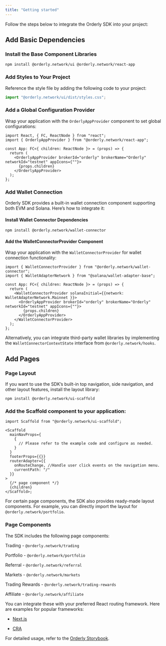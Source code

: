 ```yaml
---
title: "Getting started"
---
```


Follow the steps below to integrate the Orderly SDK into your project:

## Add Basic Dependencies

### Install the Base Component Libraries

```
npm install @orderly.network/ui @orderly.network/react-app
```

### Add Styles to Your Project

Reference the style file by adding the following code to your project:

```ts
import "@orderly.network/ui/dist/styles.css";
```

### Add a Global Configuration Provider

Wrap your application with the `OrderlyAppProvider` component to set global configurations:

```tsx
import React, { FC, ReactNode } from "react";
import { OrderlyAppProvider } from "@orderly.network/react-app";

const App: FC<{ children: ReactNode }> = (props) => {
  return (
    <OrderlyAppProvider brokerId="orderly" brokerName="Orderly" networkId="testnet" appIcons={""}>
      {props.children}
    </OrderlyAppProvider>
  );
};
```

### Add Wallet Connection

Orderly SDK provides a built-in wallet connection component supporting both EVM and Solana. Here’s how to integrate it:

#### Install Wallet Connector Dependencies

```
npm install @orderly.network/wallet-connector
```

#### Add the WalletConnectorProvider Component

Wrap your application with the `WalletConnectorProvider` for wallet connection functionality:

```tsx
import { WalletConnectorProvider } from "@orderly.network/wallet-connector";
import { WalletAdapterNetwork } from "@solana/wallet-adapter-base";

const App: FC<{ children: ReactNode }> = (props) => {
  return (
    <WalletConnectorProvider solanaInitial={{network: WalletAdapterNetwork.Mainnet }}>
      <OrderlyAppProvider brokerId="orderly" brokerName="Orderly" networkId="testnet" appIcons={""}>
        {props.children}
      </OrderlyAppProvider>
    </WalletConnectorProvider>
  );
};
```

Alternatively, you can integrate third-party wallet libraries by implementing the `WalletConnectorContextState`
interface from `@orderly.network/hooks`.

## Add Pages

### Page Layout

If you want to use the SDK’s built-in top navigation, side navigation, and other layout features, install the layout library:

```
npm install @orderly.network/ui-scaffold
```

### Add the Scaffold component to your application:

```tsx
import Scaffold from "@orderly.network/ui-scaffold";

<Scaffold
  mainNavProps={
    {
      // Please refer to the example code and configure as needed.
    }
  }
  footerProps={{}}
  routerAdapter={{
    onRouteChange, //Handle user click events on the navigation menu.
    currentPath: "/"
  }}
>
  {/* page component */}
  {children}
</Scaffold>;
```

For certain page components, the SDK also provides ready-made layout components. For example, you can directly import the layout for `@orderly.network/portfolio`.

### Page Components

The SDK includes the following page components:

Trading - `@orderly.network/trading`

Portfolio - `@orderly.network/portfolio`

Referral - `@orderly.network/referral`

Markets - `@orderly.network/markets`

Trading Rewards - `@orderly.network/trading-rewards`

Affiliate - `@orderly.network/affiliate`

You can integrate these with your preferred React routing framework. Here are examples for popular frameworks:

- [Next.js](https://github.com/OrderlyNetwork/orderly-js-sdk-nextjs-template)

- [CRA](https://github.com/OrderlyNetwork/orderly-js-sdk-cra-template)

For detailed usage, refer to the [Orderly Storybook](https://storybook.orderly.network/).
